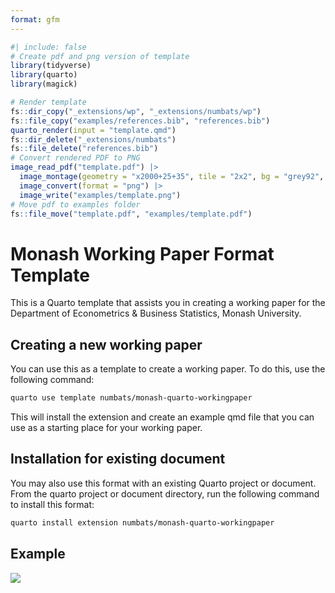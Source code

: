 ```yaml
---
format: gfm
---
```


<!-- README.md is generated from README.qmd. Please edit that file -->

```r
#| include: false
# Create pdf and png version of template
library(tidyverse)
library(quarto)
library(magick)

# Render template
fs::dir_copy("_extensions/wp", "_extensions/numbats/wp")
fs::file_copy("examples/references.bib", "references.bib")
quarto_render(input = "template.qmd")
fs::dir_delete("_extensions/numbats")
fs::file_delete("references.bib")
# Convert rendered PDF to PNG
image_read_pdf("template.pdf") |>
  image_montage(geometry = "x2000+25+35", tile = "2x2", bg = "grey92", shadow = TRUE) |>
  image_convert(format = "png") |>
  image_write("examples/template.png")
# Move pdf to examples folder
fs::file_move("template.pdf", "examples/template.pdf")
```

# Monash Working Paper Format Template

This is a Quarto template that assists you in creating a working paper for the Department of Econometrics & Business Statistics, Monash University.

## Creating a new working paper

You can use this as a template to create a working paper.
To do this, use the following command:

```bash
quarto use template numbats/monash-quarto-workingpaper
```

This will install the extension and create an example qmd file that you can use as a starting place for your working paper.

## Installation for existing document

You may also use this format with an existing Quarto project or document.
From the quarto project or document directory, run the following command to install this format:

```bash
quarto install extension numbats/monash-quarto-workingpaper
```

## Example

[![](examples/template.png)](examples/template.pdf)

